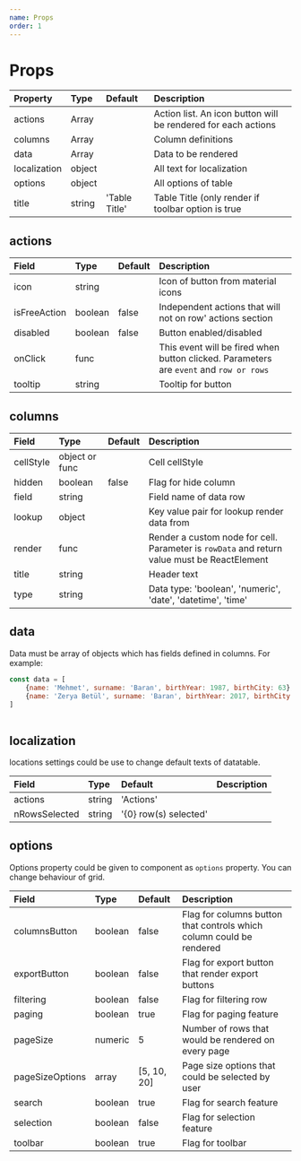 ```yaml
---
name: Props
order: 1
---
```



# Props

| Property      | Type   | Default           | Description                                                       |
|:--------------|:-------|:------------------|:------------------------------------------------------------------|
| actions       | Array  |                   | Action list. An icon button will be rendered for each actions     |
| columns       | Array  |                   | Column definitions                                                |
| data          | Array  |                   | Data to be rendered                                               |
| localization  | object |                   | All text for localization                                         |
| options       | object |                   | All options of table                                              |
| title         | string | 'Table Title'     | Table Title (only render if toolbar option is true                |


## actions

| Field         | Type      | Default   | Description                                                                               |    
|:--------------|:----------|:----------|:------------------------------------------------------------------------------------------|
| icon          | string    |           | Icon of button from material icons                                                        |
| isFreeAction  | boolean   | false     | Independent actions that will not on row' actions section                                 |
| disabled      | boolean   | false     | Button enabled/disabled                                                                   |
| onClick       | func      |           | This event will be fired when button clicked. Parameters are `event` and `row or rows`    |
| tooltip       | string    |           | Tooltip for button                                                                        |

## columns

| Field     | Type            | Default   | Description                                                                                   |
|:----------|:----------------|:----------|:----------------------------------------------------------------------------------------------|
| cellStyle | object or func  |           | Cell cellStyle                                                                                |
| hidden    | boolean         | false     | Flag for hide column                                                                          |
| field     | string          |           | Field name of data row                                                                        |
| lookup    | object          |           | Key value pair for lookup render data from                                                    |
| render    | func            |           | Render a custom node for cell. Parameter is `rowData` and return value must be ReactElement   |
| title     | string          |           | Header text                                                                                   |
| type      | string          |           | Data type: 'boolean', 'numeric', 'date', 'datetime', 'time'                                   |

## data

Data must be array of objects which has fields defined in columns. For example: 

```js
const data = [
    {name: 'Mehmet', surname: 'Baran', birthYear: 1987, birthCity: 63},
    {name: 'Zerya Betül', surname: 'Baran', birthYear: 2017, birthCity: 34},    
]
    
```

## localization

locations settings could be use to change default texts of datatable.

| Field         | Type    | Default               | Description         |
|:--------------|:--------|:----------------------|:--------------------|
| actions       | string  | 'Actions'             |                     |
| nRowsSelected | string  | '{0} row(s) selected' |                     |

## options

Options property could be given to component as `options` property. You can change behaviour of grid.

| Field             | Type      | Default       | Description                                                                       |
|:------------------|:----------|:--------------|:----------------------------------------------------------------------------------|
| columnsButton     | boolean   | false         | Flag for columns button that controls which column could be rendered              |
| exportButton      | boolean   | false         | Flag for export button that render export buttons                                 |
| filtering         | boolean   | false         | Flag for filtering row                                                            |
| paging            | boolean   | true          | Flag for paging feature                                                           |
| pageSize          | numeric   | 5             | Number of rows that would be rendered on every page                               |
| pageSizeOptions   | array     | [5, 10, 20]   | Page size options that could be selected by user                                  |
| search            | boolean   | true          | Flag for search feature                                                           |
| selection         | boolean   | false         | Flag for selection feature                                                        |
| toolbar           | boolean   | true          | Flag for toolbar                                                                  |